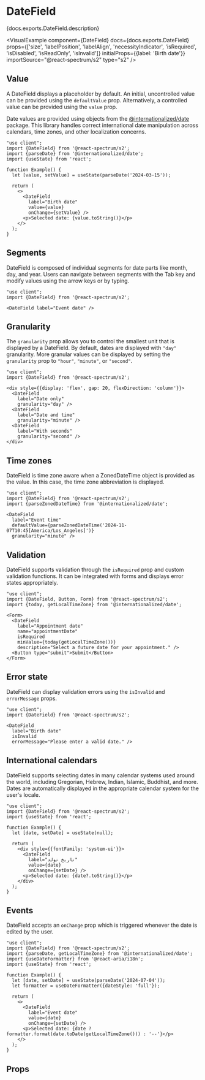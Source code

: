 

# DateField

<PageDescription>{docs.exports.DateField.description}</PageDescription>

<VisualExample
  component={DateField}
  docs={docs.exports.DateField}
  props={['size', 'labelPosition', 'labelAlign', 'necessityIndicator', 'isRequired', 'isDisabled', 'isReadOnly', 'isInvalid']}
  initialProps={{label: 'Birth date'}}
  importSource="@react-spectrum/s2"
  type="s2" />

## Value

A DateField displays a placeholder by default. An initial, uncontrolled value can be provided using the `defaultValue` prop. Alternatively, a controlled value can be provided using the `value` prop.

Date values are provided using objects from the [@internationalized/date](https://react-spectrum.adobe.com/internationalized/date/) package. This library handles correct international date manipulation across calendars, time zones, and other localization concerns.

```tsx render
"use client";
import {DateField} from '@react-spectrum/s2';
import {parseDate} from '@internationalized/date';
import {useState} from 'react';

function Example() {
  let [value, setValue] = useState(parseDate('2024-03-15'));

  return (
    <>
      <DateField
        label="Birth date"
        value={value}
        onChange={setValue} />
      <p>Selected date: {value.toString()}</p>
    </>
  );
}
```

## Segments

DateField is composed of individual segments for date parts like month, day, and year. Users can navigate between segments with the Tab key and modify values using the arrow keys or by typing.

```tsx render
"use client";
import {DateField} from '@react-spectrum/s2';

<DateField label="Event date" />
```

## Granularity

The `granularity` prop allows you to control the smallest unit that is displayed by a DateField. By default, dates are displayed with `"day"` granularity. More granular values can be displayed by setting the `granularity` prop to `"hour"`, `"minute"`, or `"second"`.

```tsx render hideImports
"use client";
import {DateField} from '@react-spectrum/s2';

<div style={{display: 'flex', gap: 20, flexDirection: 'column'}}>
  <DateField
    label="Date only"
    granularity="day" />
  <DateField
    label="Date and time"
    granularity="minute" />
  <DateField
    label="With seconds"
    granularity="second" />
</div>
```

## Time zones

DateField is time zone aware when a ZonedDateTime object is provided as the value. In this case, the time zone abbreviation is displayed.

```tsx render hideImports
"use client";
import {DateField} from '@react-spectrum/s2';
import {parseZonedDateTime} from '@internationalized/date';

<DateField
  label="Event time"
  defaultValue={parseZonedDateTime('2024-11-07T10:45[America/Los_Angeles]')}
  granularity="minute" />
```

## Validation

DateField supports validation through the `isRequired` prop and custom validation functions. It can be integrated with forms and displays error states appropriately.

```tsx render hideImports
"use client";
import {DateField, Button, Form} from '@react-spectrum/s2';
import {today, getLocalTimeZone} from '@internationalized/date';

<Form>
  <DateField
    label="Appointment date"
    name="appointmentDate"
    isRequired
    minValue={today(getLocalTimeZone())}
    description="Select a future date for your appointment." />
  <Button type="submit">Submit</Button>
</Form>
```

## Error state

DateField can display validation errors using the `isInvalid` and `errorMessage` props.

```tsx render
"use client";
import {DateField} from '@react-spectrum/s2';

<DateField
  label="Birth date"
  isInvalid
  errorMessage="Please enter a valid date." />
```

## International calendars

DateField supports selecting dates in many calendar systems used around the world, including Gregorian, Hebrew, Indian, Islamic, Buddhist, and more. Dates are automatically displayed in the appropriate calendar system for the user's locale.

```tsx render hideImports
"use client";
import {DateField} from '@react-spectrum/s2';
import {useState} from 'react';

function Example() {
  let [date, setDate] = useState(null);
  
  return (
    <div style={{fontFamily: 'system-ui'}}>
      <DateField
        label="تاریخ تولد"
        value={date}
        onChange={setDate} />
      <p>Selected date: {date?.toString()}</p>
    </div>
  );
}
```

## Events

DateField accepts an `onChange` prop which is triggered whenever the date is edited by the user.

```tsx render hideImports
"use client";
import {DateField} from '@react-spectrum/s2';
import {parseDate, getLocalTimeZone} from '@internationalized/date';
import {useDateFormatter} from '@react-aria/i18n';
import {useState} from 'react';

function Example() {
  let [date, setDate] = useState(parseDate('2024-07-04'));
  let formatter = useDateFormatter({dateStyle: 'full'});

  return (
    <>
      <DateField
        label="Event date"
        value={date}
        onChange={setDate} />
      <p>Selected date: {date ? formatter.format(date.toDate(getLocalTimeZone())) : '--'}</p>
    </>
  );
}
```

## Props

<PropTable component={docs.exports.DateField} links={docs.links} />
